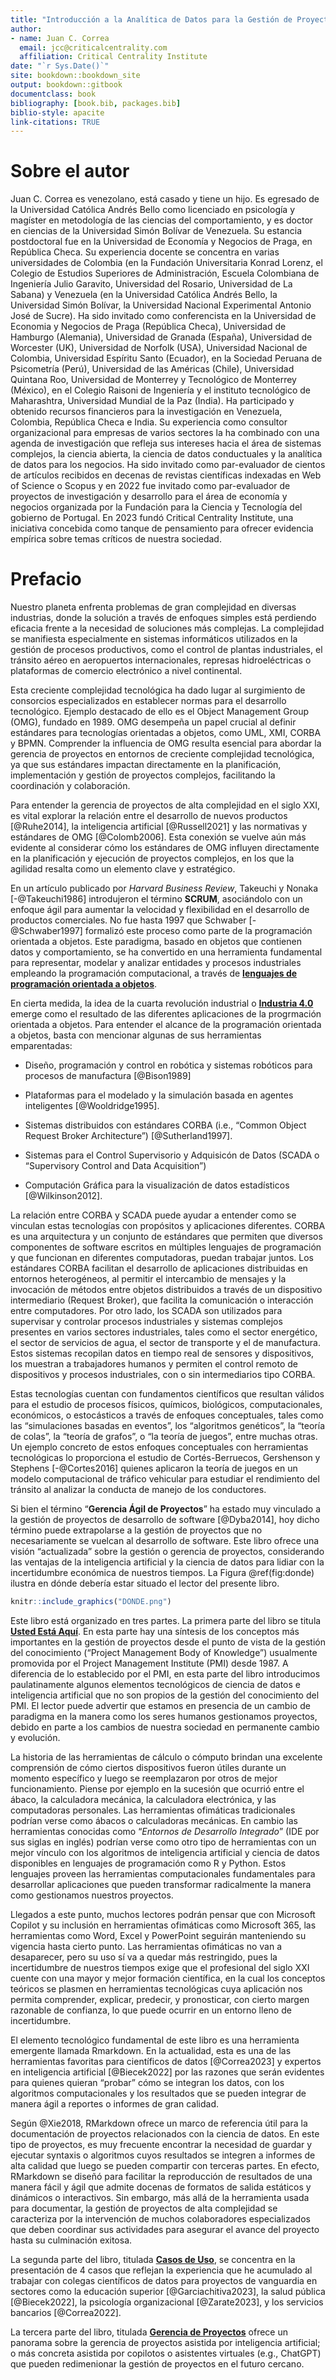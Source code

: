 ```yaml
---
title: "Introducción a la Analítica de Datos para la Gestión de Proyectos de Alta Complejidad"
author: 
- name: Juan C. Correa
  email: jcc@criticalcentrality.com
  affiliation: Critical Centrality Institute
date: "`r Sys.Date()`"
site: bookdown::bookdown_site
output: bookdown::gitbook
documentclass: book
bibliography: [book.bib, packages.bib]
biblio-style: apacite
link-citations: TRUE
---
```

# Sobre el autor {-}
Juan C. Correa es venezolano, está casado y tiene un hijo. Es egresado de la Universidad Católica Andrés Bello como licenciado en psicología y magíster en metodología de las ciencias del comportamiento, y es doctor en ciencias de la Universidad Simón Bolívar de Venezuela. Su estancia postdoctoral fue en la Universidad de Economía y Negocios de Praga, en República Checa. Su experiencia docente se concentra en varias universidades de Colombia (en la Fundación Universitaria Konrad Lorenz, el Colegio de Estudios Superiores de Administración, Escuela Colombiana de Ingeniería Julio Garavito, Universidad del Rosario, Universidad de La Sabana) y Venezuela (en la Universidad Católica Andrés Bello, la Universidad Simón Bolívar, la Universidad Nacional Experimental Antonio José de Sucre). Ha sido invitado como conferencista en la Universidad de Economia y Negocios de Praga (República Checa), Universidad de Hamburgo (Alemania), Universidad de Granada (España), Universidad de Worcester (UK), Universidad de Norfolk (USA), Universidad Nacional de Colombia, Universidad Espíritu Santo (Ecuador), en la Sociedad Peruana de Psicometría (Perú), Universidad de las Américas (Chile), Universidad Quintana Roo, Universidad de Monterrey y Tecnológico de Monterrey (México), en el Colegio Raisoni de Ingeniería y el instituto tecnológico de Maharashtra, Universidad Mundial de la Paz (India). Ha participado y obtenido recursos financieros para la investigación en Venezuela, Colombia, República Checa e India. Su experiencia como consultor organizacional para empresas de varios sectores la ha combinado con una agenda de investigación que refleja sus intereses hacia el área de sistemas complejos, la ciencia abierta, la ciencia de datos conductuales y la analítica de datos para los negocios. Ha sido invitado como par-evaluador de cientos de artículos recibidos en decenas de revistas científicas indexadas en Web of Science o Scopus y en 2022 fue invitado como par-evaluador de proyectos de investigación y desarrollo para el área de economía y negocios organizada por la Fundación para la Ciencia y Tecnología del gobierno de Portugal. En 2023 fundó Critical Centrality Institute, una iniciativa concebida como tanque de pensamiento para ofrecer evidencia empírica sobre temas críticos de nuestra sociedad.

# Prefacio {-}

Nuestro planeta enfrenta problemas de gran complejidad en diversas industrias, donde la solución a través de enfoques simples está perdiendo eficacia frente a la necesidad de soluciones más complejas. La complejidad se manifiesta especialmente en sistemas informáticos utilizados en la gestión de procesos productivos, como el control de plantas industriales, el tránsito aéreo en aeropuertos internacionales, represas hidroeléctricas o plataformas de comercio electrónico a nivel continental.

Esta creciente complejidad tecnológica ha dado lugar al surgimiento de consorcios especializados en establecer normas para el desarrollo tecnológico. Ejemplo destacado de ello es el Object Management Group (OMG), fundado en 1989. OMG desempeña un papel crucial al definir estándares para tecnologías orientadas a objetos, como UML, XMI, CORBA y BPMN. Comprender la influencia de OMG resulta esencial para abordar la gerencia de proyectos en entornos de creciente complejidad tecnológica, ya que sus estándares impactan directamente en la planificación, implementación y gestión de proyectos complejos, facilitando la coordinación y colaboración.

Para entender la gerencia de proyectos de alta complejidad en el siglo XXI, es vital explorar la relación entre el desarrollo de nuevos productos [@Ruhe2014], la inteligencia artificial [@Russell2021] y las normativas y estándares de OMG [@Colomb2006]. Esta conexión se vuelve aún más evidente al considerar cómo los estándares de OMG influyen directamente en la planificación y ejecución de proyectos complejos, en los que la agilidad resalta como un elemento clave y estratégico. 

En un artículo publicado por _Harvard Business Review_, Takeuchi y Nonaka [-@Takeuchi1986] introdujeron el término **SCRUM**, asociándolo con un enfoque ágil para aumentar la velocidad y flexibilidad en el desarrollo de productos comerciales. No fue hasta 1997 que Schwaber [-@Schwaber1997] formalizó este proceso como parte de la programación orientada a objetos. Este paradigma, basado en objetos que contienen datos y comportamiento, se ha convertido en una herramienta fundamental para representar, modelar y analizar entidades y procesos industriales empleando la programación computacional, a través de <u>**lenguajes de programación orientada a objetos**</u>. 

En cierta medida, la idea de la cuarta revolución industrial o **[Industria 4.0](https://es.wikipedia.org/wiki/Cuarta_Revoluci%C3%B3n_Industrial)**  emerge como el resultado de las diferentes aplicaciones de la progrmación orientada a objetos. Para entender el alcance de la programación orientada a objetos, basta con mencionar algunas de sus herramientas emparentadas:

- Diseño, programación y control en robótica y sistemas robóticos para procesos de manufactura [@Bison1989]

- Plataformas para el modelado y la simulación basada en agentes inteligentes [@Wooldridge1995].

- Sistemas distribuidos con estándares CORBA (i.e., "Common Object Request Broker Architecture") [@Sutherland1997].

- Sistemas para el Control Supervisorio y Adquisicón de Datos (SCADA o "Supervisory Control and Data Acquisition")

- Computación Gráfica para la visualización de datos estadísticos [@Wilkinson2012].

La relación entre CORBA y SCADA puede ayudar a entender como se vinculan estas tecnologías con propósitos y aplicaciones diferentes. CORBA es una arquitectura y un conjunto de estándares que permiten que diversos componentes de software escritos en múltiples lenguajes de programación y que funcionan en diferentes computadoras, puedan trabajar juntos. Los estándares CORBA facilitan el desarrollo de aplicaciones distribuidas en entornos heterogéneos, al permitir el intercambio de mensajes y la invocación de métodos entre objetos distribuidos a través de un dispositivo intermediario (Request Broker), que facilita la comunicación o interacción entre computadores. Por otro lado, los SCADA son utilizados para supervisar y controlar procesos industriales y sistemas complejos presentes en varios sectores industriales, tales como el sector energético, el sector de servicios de agua, el sector de transporte y el de manufactura. Estos sistemas recopilan datos en tiempo real de sensores y dispositivos, los muestran a trabajadores humanos y permiten el control remoto de dispositivos y procesos industriales, con o sin intermediarios tipo CORBA.

Estas tecnologías cuentan con fundamentos científicos que resultan válidos para el estudio de procesos físicos, químicos, biológicos, computacionales, económicos, o estocásticos a través de enfoques conceptuales, tales como las "simulaciones basadas en eventos", los "algoritmos genéticos", la "teoría de colas", la "teoría de grafos", o "la teoría de juegos", entre muchas otras. Un ejemplo concreto de estos enfoques conceptuales con herramientas tecnológicas lo proporciona el estudio de Cortés-Berruecos, Gershenson y Stephens [-@Cortes2016] quienes aplicaron la teoría de juegos en un modelo computacional de tráfico vehicular para estudiar el rendimiento del tránsito al analizar la conducta de manejo de los conductores. 

Si bien el término "**Gerencia Ágil de Proyectos**" ha estado muy vinculado a la gestión de proyectos de desarrollo de software [@Dyba2014], hoy dicho término puede extrapolarse a la gestión de proyectos que no necesariamente se vuelcan al desarrollo de software. Este libro ofrece una visión "actualizada" sobre la gestión o gerencia de proyectos, considerando las ventajas de la inteligencia artificial y la ciencia de datos para lidiar con la incertidumbre económica de nuestros tiempos. La Figura \@ref(fig:donde) ilustra en dónde debería estar situado el lector del presente libro.

```r
knitr::include_graphics("DONDE.png")
```

Este libro está organizado en tres partes. La primera parte del libro se titula <u>**Usted Está Aquí**</u>. En esta parte hay una síntesis de los conceptos más importantes en la gestión de proyectos desde el punto de vista de la gestión del conocimiento ("Project Management Body of Knowledge") usualmente promovida por el Project Management Institute (PMI) desde 1987. A diferencia de lo establecido por el PMI, en esta parte del libro introducimos paulatinamente algunos elementos tecnológicos de ciencia de datos e inteligencia artificial que no son propios de la gestión del conocimiento del PMI. El lector puede advertir que estamos en presencia de un cambio de paradigma en la manera como los seres humanos gestionamos proyectos, debido en parte a los cambios de nuestra sociedad en permanente cambio y evolución.

La historia de las herramientas de cálculo o cómputo brindan una excelente comprensión de cómo ciertos dispositivos fueron útiles durante un momento específico y luego se reemplazaron por otros de mejor funcionamiento. Piense por ejemplo en la sucesión que ocurrió entre el ábaco, la calculadora mecánica, la calculadora electrónica, y las computadoras personales. Las herramientas ofimáticas tradicionales podrían verse como ábacos o calculadoras mecánicas. En cambio las herramientas conocidas como "_Entornos de Desarrollo Integrado_" (IDE por sus siglas en inglés) podrían verse como otro tipo de herramientas con un mejor vínculo con los algoritmos de inteligencia artificial y ciencia de datos disponibles en lenguajes de programación como R y Python. Estos lenguajes proveen las herramientas computacionales fundamentales para desarrollar aplicaciones que pueden transformar radicalmente la manera como gestionamos nuestros proyectos.

Llegados a este punto, muchos lectores podrán pensar que con Microsoft Copilot y su inclusión en herramientas ofimáticas como Microsoft 365, las herramientas como Word, Excel y PowerPoint seguirán manteniendo su vigencia hasta cierto punto. Las herramientas ofimáticas no van a desaparecer, pero su uso sí va a quedar más restringido, pues la incertidumbre de nuestros tiempos exige que el profesional del siglo XXI cuente con una mayor y mejor formación científica, en la cual los conceptos teóricos se plasmen en herramientas tecnológicas cuya aplicación nos permita comprender, explicar, predecir, y pronosticar, con cierto margen razonable de confianza, lo que puede ocurrir en un entorno lleno de incertidumbre.

El elemento tecnológico fundamental de este libro es una herramienta emergente llamada Rmarkdown. En la actualidad, esta es una de las herramientas favoritas para científicos de datos [@Correa2023] y expertos en inteligencia artificial [@Biecek2022] por las razones que serán evidentes para quienes quieran "probar" cómo se integran los datos, con los algoritmos computacionales y los resultados que se pueden integrar de manera ágil a reportes o informes de gran calidad. 

Según @Xie2018, RMarkdown ofrece un marco de referencia útil para la documentación de proyectos relacionados con la ciencia de datos. En este tipo de proyectos, es muy frecuente encontrar la necesidad de guardar y ejecutar syntaxis o algoritmos cuyos resultados se integren a informes de alta calidad que luego se pueden compartir con terceras partes. En efecto, RMarkdown se diseñó para facilitar la reproducción de resultados de una manera fácil y ágil que admite docenas de formatos de salida estáticos y dinámicos o interactivos.  Sin embargo, más allá de la herramienta usada para documentar, la gestión de proyectos de alta complejidad se caracteriza por la intervención de muchos colaboradores especializados que deben coordinar sus actividades para asegurar el avance del proyecto hasta su culminación exitosa. 

La segunda parte del libro, titulada <u>**Casos de Uso**</u>, se concentra en la presentación de 4 casos que reflejan la experiencia que he acumulado al trabajar con colegas científicos de datos para proyectos de vanguardia en sectores como la educación superior [@Garciachitiva2023], la salud pública [@Biecek2022], la psicología organizacional [@Zarate2023], y los servicios bancarios [@Correa2022]. 

La tercera parte del libro, titulada <u>**Gerencia de Proyectos**</u> ofrece un panorama sobre la gerencia de proyectos asistida por inteligencia artificial; o más concreta asistida por copilotos o asistentes virtuales (e.g., ChatGPT) que pueden redimenionar la gestión de proyectos en el futuro cercano. 
